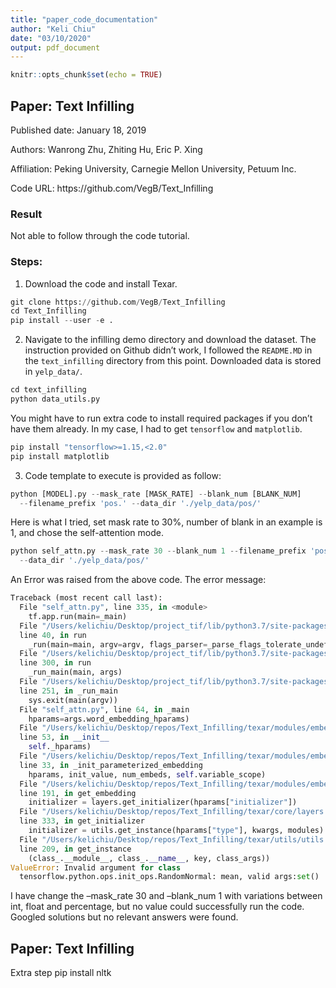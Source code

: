 ```yaml
---
title: "paper_code_documentation"
author: "Keli Chiu"
date: "03/10/2020"
output: pdf_document
---
```


```r
knitr::opts_chunk$set(echo = TRUE)
```

## Paper: Text Infilling

Published date: January 18, 2019

Authors: Wanrong Zhu, Zhiting Hu, Eric P. Xing 

Affiliation: Peking University, Carnegie Mellon University, Petuum Inc. 

Code URL: https://github.com/VegB/Text_Infilling

### Result

Not able to follow through the code tutorial.

### Steps:

1. Download the code and install Texar.

``` python
git clone https://github.com/VegB/Text_Infilling
cd Text_Infilling
pip install --user -e .    
```

2. Navigate to the infilling demo directory and download the dataset. The instruction provided on Github didn't work, I followed the `README.MD` in the `text_infilling` directory from this point. Downloaded data is stored in `yelp_data/`.

``` python
cd text_infilling
python data_utils.py
```

You might have to run extra code to install required packages if you don't have them already. In my case, I had to get `tensorflow` and `matplotlib`.

``` python
pip install "tensorflow>=1.15,<2.0" 
pip install matplotlib
```

3. Code template to execute is provided as follow:

``` python
python [MODEL].py --mask_rate [MASK_RATE] --blank_num [BLANK_NUM] 
  --filename_prefix 'pos.' --data_dir './yelp_data/pos/'
```

Here is what I tried, set mask rate to 30%, number of blank in an example is 1, and chose the self-attention mode.

``` python
python self_attn.py --mask_rate 30 --blank_num 1 --filename_prefix 'pos.' 
  --data_dir './yelp_data/pos/'
```

An Error was raised from the above code. The error message:

``` python
Traceback (most recent call last):
  File "self_attn.py", line 335, in <module>
    tf.app.run(main=_main)
  File "/Users/kelichiu/Desktop/project_tif/lib/python3.7/site-packages/tensorflow_core/python/platform/app.py", 
  line 40, in run
    _run(main=main, argv=argv, flags_parser=_parse_flags_tolerate_undef)
  File "/Users/kelichiu/Desktop/project_tif/lib/python3.7/site-packages/absl/app.py", 
  line 300, in run
    _run_main(main, args)
  File "/Users/kelichiu/Desktop/project_tif/lib/python3.7/site-packages/absl/app.py", 
  line 251, in _run_main
    sys.exit(main(argv))
  File "self_attn.py", line 64, in _main
    hparams=args.word_embedding_hparams)
  File "/Users/kelichiu/Desktop/repos/Text_Infilling/texar/modules/embedders/embedders.py", 
  line 53, in __init__
    self._hparams)
  File "/Users/kelichiu/Desktop/repos/Text_Infilling/texar/modules/embedders/embedder_base.py", 
  line 33, in _init_parameterized_embedding
    hparams, init_value, num_embeds, self.variable_scope)
  File "/Users/kelichiu/Desktop/repos/Text_Infilling/texar/modules/embedders/embedder_utils.py", 
  line 191, in get_embedding
    initializer = layers.get_initializer(hparams["initializer"])
  File "/Users/kelichiu/Desktop/repos/Text_Infilling/texar/core/layers.py", 
  line 333, in get_initializer
    initializer = utils.get_instance(hparams["type"], kwargs, modules)
  File "/Users/kelichiu/Desktop/repos/Text_Infilling/texar/utils/utils.py", 
  line 209, in get_instance
    (class_.__module__, class_.__name__, key, class_args))
ValueError: Invalid argument for class 
  tensorflow.python.ops.init_ops.RandomNormal: mean, valid args:set()
```

I have change the --mask_rate 30 and --blank_num 1 with variations between int, float and percentage, but no value could successfully run the code. Googled solutions but no relevant answers were found.

## Paper: Text Infilling

Extra step
pip install nltk
